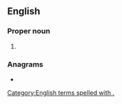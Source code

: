 {{also|esd|ESD}}
==English==

===Proper noun===
{{en-proper noun}}

# {{abbreviation of|en|Esdras}}

===Anagrams===
* {{anagrams|en|a=des|DES|DEs|DSE|Des|EDS|EDs|SDE|SED|dEs|des|des-|eds|eds.|sed}}

[[Category:English terms spelled with .]]